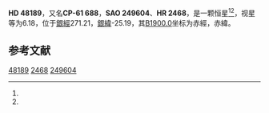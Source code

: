 {{Starbox begin
| name = HD 48189
}}
{{Starbox observe
| epoch = [[J2000.0|J2000.0]]
| constell = {{星座名待查}}<ref name=SIMBAD>{{cite web
 | url=http://simbad.u-strasbg.fr/simbad/sim-id?Ident=HR+2468
 | title=Pulsating variable Star
 | publisher=Centre de Données astronomiques de Strasbourg
 | work=SIMBAD
 | accessdate=2012-07-13
 | archive-date=2016-03-17
 | archive-url=https://web.archive.org/web/20160317091142/http://simbad.u-strasbg.fr/simbad/sim-id?Ident=HR+2468
 | dead-url=no
 }}</ref><ref name=DATA>{{cite web
 | url=http://vizier.u-strasbg.fr/viz-bin/VizieR-5?-out.add=.&-source=5050&-corr=PK=HR&-out.max=9999&HR=2468
 | title=VizieR Detailed Page
 | accessdate=2012-07-13
 | archive-date=2019-02-16
 | archive-url=https://web.archive.org/web/20190216113138/http://vizier.u-strasbg.fr/viz-bin/VizieR-5?-out.add=.&-source=5050&-corr=PK=HR&-out.max=9999&HR=2468
 | dead-url=no
 }}</ref>
| 星官 = 
| ra = {{RA|6|38|0.6}}<ref name=SIMBAD /><ref name=DATA />
| dec = {{DEC|-61|31|59}}<ref name=SIMBAD /><ref name=DATA />
| appmag_v = 6.18<ref name=SIMBAD /><ref name=DATA />
}}
{{Starbox character
| class = G1-2V<ref name=SIMBAD /><ref name=DATA />
| b-v = 0.62<ref name=SIMBAD /><ref name=DATA />
| u-b = 0.12<ref name=SIMBAD /><ref name=DATA />
| r-i = <ref name=SIMBAD /><ref name=DATA />
| variable = 
}}
{{Starbox astrometry
| radial_v = 0.12
| prop_mo_ra = 32
| parallax = 
| p_error = 
}}
{{Starbox catalog
| names =CP-61 688，[[SAO星表|SAO]] 249604，[[HD星表|HD]] 48189，[[HR星表|HR]] 2468}}
{{Starbox reference |Simbad=HR+2468}}
{{Starbox end}}

'''HD 48189'''，又名'''CP-61 688'''，'''SAO 249604'''、'''HR 2468'''，是一颗恒星<ref name=SIMBAD /><ref name=DATA />，视星等为6.18，位于[[銀道座標系|銀經]]271.21，[[銀道座標系|銀緯]]-25.19，其[[B1900.0|B1900.0]]坐标为赤經{{RA|6|36|56.2}}，赤緯{{DEC|-61|-25.19|41}}。

== 参考文献 ==
{{reflist}}

{{star-stub}}

[[Category:HD和HDE天體|48189]]
[[Category:HR天體|2468]]
[[Category:SAO天體|249604]]
